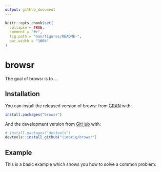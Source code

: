 ```yaml
---
output: github_document
---
```


<!-- README.md is generated from README.Rmd. Please edit that file -->

```r
knitr::opts_chunk$set(
  collapse = TRUE,
  comment = "#>",
  fig.path = "man/figures/README-",
  out.width = "100%"
)
```

# browsr

<!-- badges: start -->
<!-- badges: end -->

The goal of browsr is to ...

## Installation

You can install the released version of browsr from [CRAN](https://CRAN.R-project.org) with:

``` r
install.packages("browsr")
```

And the development version from [GitHub](https://github.com/) with:

``` r
# install.packages("devtools")
devtools::install_github("jimbrig/browsr")
```
## Example

This is a basic example which shows you how to solve a common problem:



